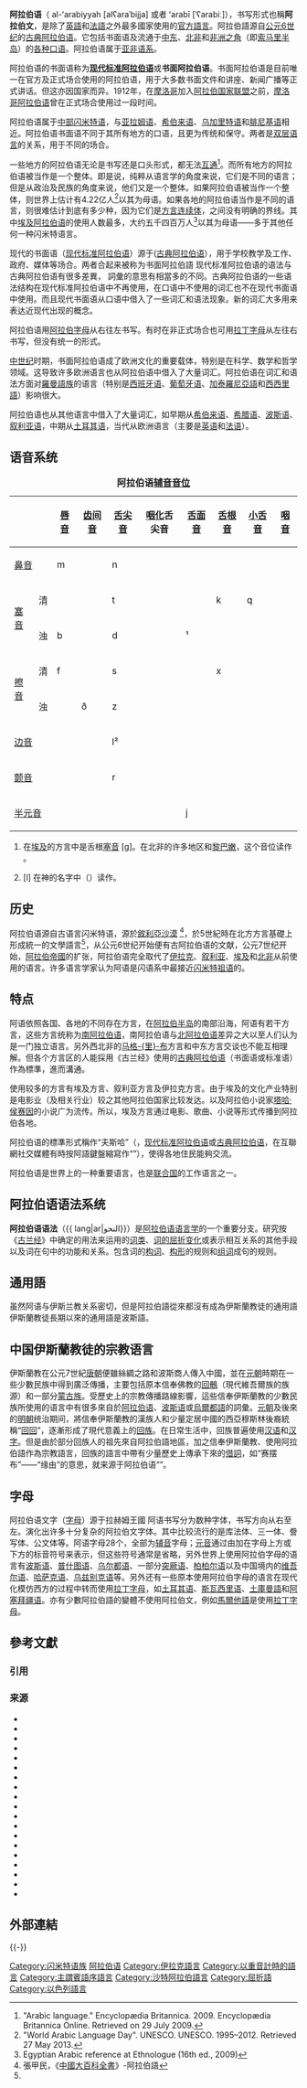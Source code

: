 {{refimprove|time=2013-11-07T07:20:26+00:00}}
{{Infobox language
|name = 阿拉伯语
|nativename = {{rtl-lang|ar|العربية/عربي}} ''{{transl|ar|ALA|al-ʻarabiyyah/ʻarabī }}''
|pronunciation = {{IPA|/al ʕarabijja/}}, {{IPA|/ʕarabi/}}
|image = [[File:Arabic_albayancalligraphy.svg|无框]]
|imagesize = 150px
|imagecaption = 书写形式的'''{{transl|ar|al-ʿArabiyyah}}'''（[[誊抄体|誊抄体]]）
|states = {{flagicon|Arab League}} [[阿拉伯國家聯盟|阿拉伯國家聯盟]]成员国<br>邻近国家的少数群体：<br>{{ISR}}<br>{{ERI}}<br>{{MAL}}<br>{{NGR}}<br>{{KEN}}<br>{{CHA}}<br>{{SEN}}<br>{{SSD}}<br>{{ETH}}<br>{{IRN}}<br>{{TUR}}<br>{{MAD}}<br>{{TAN}}<br>{{MOZ}}等。
|speakers = 3亿
|date = 2010
|ref = <ref name="NE100">{{cite web |url= http://www.ne.se/spr%C3%A5k/v%C3%A4rldens-100-st%C3%B6rsta-spr%C3%A5k-2010 |title= Världens 100 största språk 2010 |work= [[Nationalencyklopedin|Nationalencyklopedin]] |trans_title= The world's 100 largest languages in 2010 |year= 2010 |accessdate= 2014-02-12 |language= sv |archive-date= 2018-12-25 |archive-url= https://web.archive.org/web/20181225042934/https://www.ne.se/spr%C3%83%C2%A5k/v%C3%83%C2%A4rldens-100-st%C3%83%C2%B6rsta-spr%C3%83%C2%A5k-2010 |dead-url= no }}</ref>
|familycolor = 亚非语系
|fam1 = [[亚非语系|亚非语系]]
|fam2 = [[闪米特语族|闪米特语族]]
|fam3 = [[中闪米特语支|中闪米特语支]]
|fam4 = 阿拉伯语支
|stand1 = [[现代标准阿拉伯语|现代标准阿拉伯语]]
|dia1 = [[马格里布阿拉伯语|西部（马格里布）]]
|dia2 = [[阿拉伯语变体|中部]]（包括[[埃及阿拉伯语|埃及]]、[[苏丹阿拉伯语|苏丹]]）
|dia3 = [[阿拉伯语变体|北部]]（包括[[黎凡特阿拉伯语|黎凡特]]、[[美索不达米亚阿拉伯语|美索不达米亚]]）
|dia4 = [[半岛阿拉伯语|半岛]]（[[海湾阿拉伯语|海湾]]、[[漢志阿拉伯語|汉志]]、{{le|内志阿拉伯语|Najdi Arabic|内志}}、{{le|也门阿拉伯语|Yemeni Arabic|也门}}）
|script = [[阿拉伯字母|阿拉伯字母]]<br>{{le|阿拉伯盲文|Arabic Braille}}<br>[[叙利亚字母|叙利亚字母]]（[[加许尼文|加许尼文]]）<br>[[希伯来字母|希伯来字母]]（[[犹太-阿拉伯语|犹太-阿拉伯语]]）<br>[[希腊字母|希腊字母]]（[[塞浦路斯阿拉伯语|塞浦路斯阿拉伯语]]）<br>[[拉丁字母|拉丁字母]]（[[马耳他语|马耳他语]]）
|sign = 阿拉伯手语
|nation = [[现代标准阿拉伯语|现代标准阿拉伯语]]为[[阿拉伯语国家和地区列表|27个国家]]的官方语言，数目位列英语和法语之后<ref>{{Harvcoltxt|Wright|2001|p=492}}</ref>{{collapsible list
|title=国家与组织列表|''联合国成员和观察员''：<br>{{flag|Algeria}}<br>{{flag|Bahrain}}<br>{{flag|Comoros}}<br>{{flag|Chad}}<br>{{flag|Djibouti}}<br>{{flag|Egypt}}<br>{{flag|Eritrea}}<br>{{flag|Iraq}}<br>{{flag|Jordan}}<br>{{flag|Kuwait}}<br>{{flag|Lebanon}}<br>{{flag|Libya}}<br>{{flag|Mauritania}}<br>{{flag|Morocco}}<br>{{flag|Oman}}<br>{{flag|Palestine}}<br>{{flag|Qatar}}<br>{{flag|Saudi Arabia}}<br>{{flag|Somalia}}<br>{{flag|Sudan}}<br>{{flag|Syria}}<br>{{flag|Tunisia}}<br>{{flag|United Arab Emirates}}<br>{{flag|Yemen}}<br>''国际组织''：<br>{{flag|United Nations}}<br>{{flagicon image|Flag of the African Union.svg}} [[非洲联盟|非洲联盟]]<br>{{flag|Arab League}}<br>{{noflag|[[伊斯兰合作组织|伊斯兰合作组织]]}}<br>''[[有限承认国家列表|有限承认]]实体''：<br>{{flag|Somaliland}}<br>{{flag|SADR}}}}

|minority= {{flag|Brunei}}<br>{{flag|Ceuta}}<br>{{flag|Cyprus}}<br>{{flag|Indonesia}}<br>{{flag|Israel}}<br>{{flag|Iran}}<br>{{flag|Mali}}<br>{{flag|Melilla}}<br>{{flag|Niger}}<br>{{flag|Nigeria}}<br>{{flag|Pakistan}}<br>{{flag|Afghanistan}}<br>{{flag|Senegal}}<br>{{flag|The Gambia}}<br>{{flag|South Sudan}}<br>{{flag|Northern Cyprus}}<br>{{flag|Turkey}}
|iso1 = ar
|iso2 = ara
|iso3 = ara
|glotto = arab1395
|lingua = 12-AAC 
|map = Arabic speaking world.svg
|mapcaption = 阿拉伯语为唯一官方语言（绿色）和官方语言之一（蓝色）
|notice = IPA
}}

'''阿拉伯语'''（{{rtl-lang|ar|اَلْعَرَبِيَّةُ}} al-ʻarabiyyah [alʕaraˈbijja] 或者 {{rtl-lang|ar|عربي/عربى}} ʻarabī  [ˈʕarabiː]），书写形式也稱'''阿拉伯文'''，是除了[[英語|英語]]和[[法語|法語]]之外最多國家使用的[[官方語言|官方語言]]。阿拉伯語源自[[公元6世纪|公元6世纪]]的[[古典阿拉伯语|古典阿拉伯语]]。它包括书面语及流通于[[中东|中东]]、[[北非|北非]]和[[非洲之角|非洲之角]]（即[[索马里半岛|索马里半岛]]）的[[阿拉伯語變體|各种口语]]。阿拉伯语属于[[亚非语系|亚非语系]]。

阿拉伯语的书面语称为'''[[现代标准阿拉伯语|现代标准阿拉伯语]]'''或'''书面阿拉伯语'''。书面阿拉伯语是目前唯一在官方及正式场合使用的阿拉伯语，用于大多数书面文件和讲座、新闻广播等正式讲话。但这亦因国家而异。1912年，在[[摩洛哥|摩洛哥]]加入[[阿拉伯国家联盟|阿拉伯国家联盟]]之前，[[摩洛哥阿拉伯语|摩洛哥阿拉伯语]]曾在正式场合使用过一段时间。

阿拉伯语属于[[中部闪米特语|中部闪米特语]]，与[[亚拉姆语|亚拉姆语]]、[[希伯来语|希伯来语]]、[[烏加里特語|乌加里特语]]和[[腓尼基语|腓尼基语]]相近。阿拉伯语书面语不同于其所有地方的口语，且更为传统和保守。两者是[[双层语言|双层语言]]的关系，用于不同的场合。

一些地方的阿拉伯语无论是书写还是口头形式，都无法[[相互理解性|互通]]<ref>"Arabic language." Encyclopædia Britannica. 2009. Encyclopædia Britannica Online. Retrieved on 29 July 2009.</ref>。而所有地方的阿拉伯语被当作是一个整体。即是说，纯粹从语言学的角度来说，它们是不同的语言；但是从政治及民族的角度来说，他们又是一个整体。如果阿拉伯语被当作一个整体，则世界上估计有4.22亿人<ref>"World Arabic Language Day". UNESCO. UNESCO. 1995–2012. Retrieved 27 May 2013.</ref>以其为母语。如果各地的阿拉伯语当作是不同的语言，则很难估计到底有多少种，因为它们是[[方言连续体|方言连续体]]，之间没有明确的界线。其中[[埃及阿拉伯語|埃及阿拉伯语]]的使用人数最多，大约五千四百万人<ref>Egyptian Arabic reference at Ethnologue (16th ed., 2009)</ref>以其为母语——多于其他任何一种闪米特语言。

现代的书面语（[[现代标准阿拉伯语|现代标准阿拉伯语]]）源于([[古典阿拉伯语|古典阿拉伯语]]），用于学校教学及工作、政府、媒体等场合。两者合起来被称为书面阿拉伯語 现代标准阿拉伯语的语法与古典阿拉伯语有很多差異， 詞彙的意思有相當多的不同。古典阿拉伯语的一些语法结构在现代标准阿拉伯语中不再使用，在口语中不使用的词汇也不在现代书面语中使用。而且现代书面语从口语中借入了一些词汇和语法现象。新的词汇大多用来表达近现代出现的概念。

阿拉伯语用[[阿拉伯字母|阿拉伯字母]]从右往左书写。有时在非正式场合也可用[[拉丁字母|拉丁字母]]从左往右书写，但没有统一的形式。

[[中世纪|中世纪]]时期，书面阿拉伯语成了欧洲文化的重要载体，特别是在科学、数学和哲学领域。这导致许多欧洲语言也从阿拉伯语中借入了大量词汇。阿拉伯语在词汇和语法方面对[[羅曼語族|羅曼語族]]的语言（特别是[[西班牙语|西班牙语]]、[[葡萄牙语|葡萄牙语]]、[[加泰羅尼亞語|加泰羅尼亞語]]和[[西西里語|西西里語]]）影响很大。

阿拉伯语也从其他语言中借入了大量词汇，如早期从[[希伯来语|希伯来语]]、[[希腊语|希腊语]]、[[波斯语|波斯语]]、[[叙利亚语|叙利亚语]]，中期从[[土耳其语|土耳其语]]，当代从欧洲语言（主要是[[英语|英语]]和[[法语|法语]]）。

== 语音系统 ==
{| class="wikitable nounderlines" style="text-align:center" xml:lang="en" lang="en"
|+'''阿拉伯语[[辅音|辅音]][[音位|音位]]'''
|-
! colspan="2" | || [[唇音|唇音]] || [[齿间音|齿间音]]
! [[舌尖音|舌尖音]] || [[咽化|咽化]]舌尖音
! [[舌面音|舌面音]] || [[舌根音|舌根音]] || [[小舌音|小舌音]]
! [[咽音|咽音]] || [[喉音|喉音]]
|-
! colspan="2" | [[鼻音_(辅音)|鼻音]]
| m || || n || 
| || || || || 
|-
! rowspan="2" | [[塞音|塞音]] || 清
| 
| || t || {{IPA|tˁ}} || || k || q
| || {{IPA|ʔ}}
|-
! 浊
| b || || d || {{IPA|dˁ}} || {{IPA|dʒ}}¹ || || 
| || 
|-
! rowspan="2" | [[擦音|擦音]] || 清
| f
| {{IPA|θ}} || s || {{IPA|sˁ}} || {{IPA|ʃ}} || x || || {{IPA|ħ}} || h
|-
! 浊
| || ð || z || {{IPA|ðˁ}} || || {{IPA|ɣ}} || 
| {{IPA|ʕ}} || 
|-
! colspan="2" | [[边音|边音]]
| || 
| l² || || || || 
| || 
|-
! colspan="2" | [[颤音_(语音学)|颤音]]
| 
| || r || || || || || 
| 
|-
! colspan="2" | [[半元音|半元音]]
| {{IPA|ʋ}} || || || 
| j ||  || 
| || 
|}
# {{IPA|[dʒ]}} 在[[埃及|埃及]]的方言中是舌根[[塞音|塞音]] [g]。在北非的许多地区和[[黎巴嫩|黎巴嫩]]，这个音位读作 {{IPA|[ʒ]}} 。
# [l] 在神的名字中（{{IPA|/ʔallaːh/}}）读作{{IPA|[lˁ]}}。

== 历史 ==
阿拉伯语源自古语言闪米特语，源於[[敘利亞沙漠|敘利亞沙漠]] <ref name="中國大百科全書">張甲民，《[[中國大百科全書|中國大百科全書]]》-阿拉伯語</ref>，於5世紀時在北方方言基礎上形成統一的文學語言<ref name="中國大百科全書"/>，从公元6世纪开始便有古阿拉伯语的文献，公元7世纪开始，[[阿拉伯帝國|阿拉伯帝國]]的扩张，阿拉伯语完全取代了[[伊拉克|伊拉克]]、[[叙利亚|叙利亚]]、[[埃及|埃及]]和[[北非|北非]]从前使用的语言。许多语言学家认为阿语是闪语系中最接近[[闪米特祖语|闪米特祖语]]的。

== 特点 ==
阿语依照各国、各地的不同存在方言，在[[阿拉伯半岛|阿拉伯半岛]]的南部沿海，阿语有若干方言，这些方言统称为[[南阿拉伯语|南阿拉伯语]]，南阿拉伯语与[[北阿拉伯语|北阿拉伯语]]差异之大以至人们认为是一门独立语言。另外西北非的[[马格里布|马格-{里}-布]]方言和中东方言交谈也不能互相理解。但各个方言区的人能採用《古兰经》使用的[[古典阿拉伯语|古典阿拉伯语]]（书面语或标准语）作為標準，進而溝通。

使用较多的方言有埃及方言、叙利亚方言及伊拉克方言。由于埃及的文化产业特别是电影业（及相关行业）较之其他阿拉伯国家比较发达。以及阿拉伯小说家[[塔哈·侯赛因|塔哈·侯赛因]]的小说广为流传。所以，埃及方言通过电影、歌曲、小说等形式传播到阿拉伯各地。

阿拉伯语的標準形式稱作“夫斯哈”（{{rtl-lang|ar|الفصحى}}，[[现代标准阿拉伯语|现代标准阿拉伯语]]或[[古典阿拉伯语|古典阿拉伯语]]，在互聯網社交媒體有時按阿語鍵盤縮寫作“{{lang|ar|fus7a}}”），使得各地住民能夠交流。

阿拉伯语是世界上的一种重要语言，也是[[联合国|联合国]]的工作语言之一。

==阿拉伯语语法系统==
{{main|阿拉伯语语法}}
'''阿拉伯语语法'''（{{ lang|ar|النحو}}）是[[阿拉伯语语言学|阿拉伯语语言学]]的一个重要分支。研究按《[[古兰经|古兰经]]》中确定的用法来运用的[[词类|词类]]、[[词的屈折变化|词的屈折变化]]或表示相互关系的其他手段以及词在句中的功能和关系。包含词的[[构词|构词]]、[[构形|构形]]的规则和[[组词|组词]]成句的规则。

== 通用語 ==
虽然阿语与伊斯兰教关系密切，但是阿拉伯語從來都沒有成為伊斯蘭教徒的通用語 伊斯蘭教徒長期以來的通用語是波斯語。

== 中国伊斯蘭教徒的宗教语言 ==
伊斯蘭教在公元7世紀[[唐朝|唐朝]]便雖絲綢之路和波斯商人傳入中國，並在[[元朝|元朝]]時期在一些少數民族中得到廣泛傳播，主要包括原本信奉佛教的[[回鶻|回鶻]]（現代維吾爾族的族源）和一部分[[蒙古族|蒙古族]]。受歷史上的宗教傳播路線影響，這些信奉伊斯蘭教的少數民族所使用的语言中有很多來自於[[阿拉伯语|阿拉伯语]]、[[波斯语|波斯语]]或[[烏爾都語|烏爾都語]]的詞彙。[[元朝|元朝]]及後來的[[明朝|明朝]]统治期间，將信奉伊斯蘭教的漢族人和少量定居中國的西亞穆斯林後裔統稱“[[回回|回回]]”，逐漸形成了現代意義上的[[回族|回族]]。在日常生活中，回族普遍使用[[汉语|汉语]]和[[汉字|汉字]]。但是由於部分回族人的祖先來自阿拉伯語地區，加之信奉伊斯蘭教、使用阿拉伯語作為宗教語言，回族的語言中帶有少量歷史上傳承下來的[[借詞|借詞]]，如“赛摆布”——“缘由”的意思，就来源于阿拉伯语“{{rtl-lang|ar|سبب}}”。

== 字母 ==
{{seealso|阿拉伯字母}}
阿拉伯语文字（[[字母|字母]]）源于拉赫姆王國 阿语书写分为数种字体，书写方向从右至左。演化出许多十分复杂的阿拉伯文字体。其中比较流行的是库法体、三一体、誊写体、公文体等。阿语字母28个，全部为[[辅音|辅音]]字母；[[元音|元音]]通过由加在字母上方或下方的标音符号来表示，但这些符号通常是省略，另外世界上使用阿拉伯字母的语言有[[波斯语|波斯语]]、[[普什图语|普什图语]]、[[乌尔都语|乌尔都语]]、一部分[[突厥语|突厥语]]、[[柏柏尔语|柏柏尔语]]以及中国境内的[[维吾尔语|维吾尔语]]、[[哈萨克语|哈萨克语]]、[[乌兹别克语|乌兹别克语]]等。另外还有一些原本使用阿拉伯字母的语言在现代化模仿西方的过程中转而使用[[拉丁字母|拉丁字母]]，如[[土耳其语|土耳其语]]、[[斯瓦西里语|斯瓦西里语]]、[[土庫曼語|土庫曼語]]和[[阿塞拜疆语|阿塞拜疆语]]。亦有少數阿拉伯語的變體不使用阿拉伯文，例如[[馬爾他語|馬爾他語]]是使用[[拉丁字母|拉丁字母]]。

== 參考文獻 ==
=== 引用 ===
{{Reflist|30em}}

=== 来源 ===
{{refbegin}}
* {{Citation|first1=Mary Catherine|last1=Bateson|title=Arabic Language Handbook|publisher=Georgetown University Press|year=2003|isbn=0878403868}}
* {{Citation |title= Language in Africa |last= Gregersen |first= Edgar A. |year= 1977 |publisher= CRC Press |location= |isbn= 0677043805}}
* {{Citation|authorlink1=George Grigore |first1=George |last1=Grigore |year=2007 |title=L'arabe parlé à Mardin. Monographie d'un parler arabe périphérique |location=Bucharest |publisher=Editura Universitatii din Bucuresti |isbn=9789737372499 |url=https://arabic-keyboard.online |deadurl=no |archiveurl=https://web.archive.org/web/20070927072656/http://www.arc-news.com/read.php?lang=en&id_articol=1059 |archivedate=2007-09-27 }}
* {{Citation|title=Writing Arabic: A Linguistic Approach, from Sounds to Script |last1=Hanna|first1=Sami A.|first2=Naguib|last2=Greis |year=1972 |publisher=Brill Archive|isbn=9004035893}}
* {{Citation|title=The Semitic languages|first1=Robert|last1=Hetzron|edition=Illustrated|publisher=Taylor & Francis|year=1997|isbn=9780415057677}}
* {{Citation|last1=Haywood|last2=Nahmad|title=A new Arabic grammar|location=London|year=1965|isbn=085331585X|publisher=Lund Humphries}}
* {{Citation|first1=Robert B.|last1=Kaplan|first2=Richard B.|last2=Baldauf|title=Language Planning and Policy in Africa|publisher=Multilingual Matters|year=2007|isbn=1853597260}}
* {{Citation |first1= Alan S.|last1= Kaye |year= 1991 |title= The Hamzat al-Waṣl in Contemporary Modern Standard Arabic |journal= Journal of the American Oriental Society |volume= 111 |issue= 3 |pages= 572–574 |publisher= American Oriental Society |doi= 10.2307/604273 |jstor= 604273}}
* {{Citation|first1=Edward William|last1=Lane|title=Arabic English Lexicon|year=1893|edition=2003 reprint|url=http://www.studyquran.co.uk/LLhome.htm|isbn=8120601076|publisher=Asian Educational Services|location=New Delhi|accessdate=2011-07-14|archive-date=2013-12-10|archive-url=https://web.archive.org/web/20131210194335/http://www.studyquran.co.uk/LLhome.htm|dead-url=no}}
* {{Citation|last1=Mumisa|first1=Michael|title=Introducing Arabic|publisher=Goodword Books|year=2003|isbn=8178982110}}
* {{Citation|first1=S.|last1=Procházka|year=2006|chapter="Arabic"|title=Encyclopedia of Language and Linguistics|edition=2nd}}
* {{Citation|last = Thelwall|first= Robin|year= 2003|chapter= Arabic|journal=Handbook of the International Phonetic Association
|publisher=Cambridge|location=Cambridge, UK|isbn=0-521-63751-1|title = Handbook of the International Phonetic Association a guide to the use of the international phonetic alphabet}}
* {{Citation|last1=Steingass|first1=F.|authorlink=F. Steingass|url=http://books.google.com/?id=3JXQh09i2JwC&dq=Arabic+English+thirsty|title=Arabic–English Dictionary|publisher=Asian Educational Services|year=1993|isbn=9788120608559}}
* {{Citation|first1=R.|last1=Traini|title=Vocabolario di arabo|publisher=I.P.O.|location=Rome<!--|notes=Translation: ''Dictionary of Modern Written Arabic'', Harassowitz, 1961-->}}
* {{Citation|first1=Kees|last1=Versteegh|title=The Arabic Language|publisher=Edinburgh University Press|year=1997|isbn=9004177027}}
* {{Citation|first1=Laura Veccia|last1=Vaglieri|title=Grammatica teorico-pratica della lingua araba|publisher=I.P.O.|location=Rome}}
* {{Citation|last = Watson|first= Janet|year= 2002|title= The Phonology and Morphology of Arabic|place=New York|publisher= Oxford University Press|isbn = 0198241372}}
* {{Citation|first1=Hans|last1=Wehr|title=[[Arabisches_Wörterbuch_für_die_Schriftsprache_der_Gegenwart|Arabisches Wörterbuch für die Schriftsprache der Gegenwart]]: Arabisch-Deutsch|publisher=Harassowitz|year=1952|edition=1985 reprint (English)|isbn=3447019980}}
* {{Citation |title=The New York Times Almanac 2002 |first1=John W.|last1=Wright |year=2001 |publisher=Routledge |isbn=1579583482}}
{{refend}}

== 外部連結 ==
{{InterWiki|code=ar|标准阿拉伯语}}
{{InterWiki|code=arz|埃及阿拉伯语}}
{{InterWiki|code=ary|摩洛哥阿拉伯语}}
{{Incubator|arq|lang=阿尔及利亚阿拉伯语}}
{{Incubator|ajp|lang=南黎凡特阿拉伯语}}
{{Incubator|apc|lang=北黎凡特阿拉伯语}}
{{Incubator|aeb|lang=突尼斯阿拉伯语}}
{{Wiktionary category}}
{{Wikiversity}}
{{Wikibooks|阿拉伯语}}
{{Commons category|Arabic language}}
{{Wikiquote}}
{{Wikivoyage|Arabic phrasebook|Arabic|a phrasebook}}

{{-}}
{{聯合國官方語言}}
{{阿拉伯语言}}
{{Afro-Asiatic languages}}
{{伊朗语言}}
{{Authority control}}

[[Category:闪米特语族|Category:闪米特语族]]
[[Category:阿拉伯语|]]
[[Category:伊拉克語言|Category:伊拉克語言]]
[[Category:以重音計時的語言|Category:以重音計時的語言]]
[[Category:主謂賓語序語言|Category:主謂賓語序語言]]
[[Category:沙特阿拉伯語言|Category:沙特阿拉伯語言]]
[[Category:屈折語|Category:屈折語]]
[[Category:以色列語言|Category:以色列語言]]